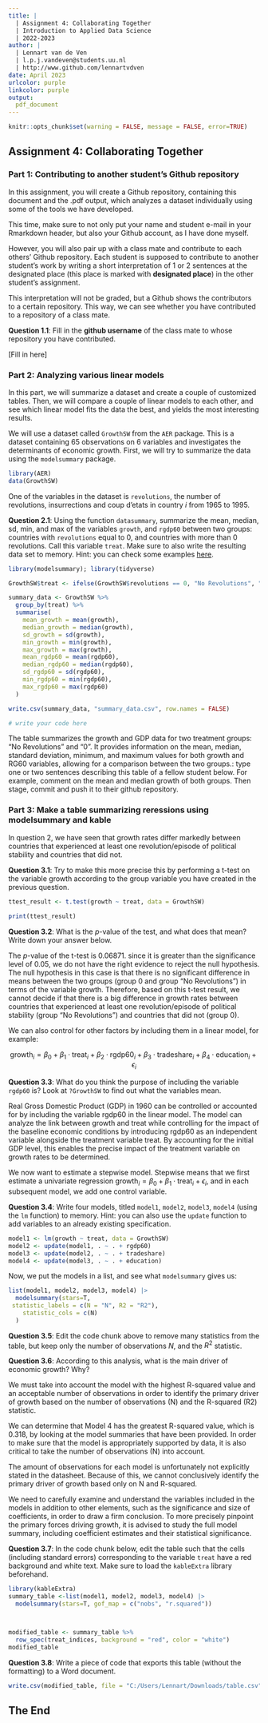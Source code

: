 ```yaml
---
title: | 
  | Assignment 4: Collaborating Together
  | Introduction to Applied Data Science
  | 2022-2023
author: |
  | Lennart van de Ven
  | l.p.j.vandeven@students.uu.nl
  | http://www.github.com/lennartvdven
date: April 2023
urlcolor: purple
linkcolor: purple
output: 
  pdf_document
---
```


```r
knitr::opts_chunk$set(warning = FALSE, message = FALSE, error=TRUE)
```

## Assignment 4: Collaborating Together 

### Part 1: Contributing to another student's Github repository

In this assignment, you will create a Github repository, containing this document and the .pdf output, which analyzes a dataset individually using some of the tools we have developed. 

This time, make sure to not only put your name and student e-mail in your Rmarkdown header, but also your Github account, as I have done myself. 

However, you will also pair up with a class mate and contribute to each others' Github repository. Each student is supposed to contribute to another student's work by writing a short interpretation of 1 or 2 sentences at the designated place (this place is marked with **designated place**) in the other student's assignment. 

This interpretation will not be graded, but a Github shows the contributors to a certain repository. This way, we can see whether you have contributed to a repository of a class mate. 

**Question 1.1**: Fill in the __github username__ of the class mate to whose repository you have contributed. 

[Fill in here]

### Part 2: Analyzing various linear models

In this part, we will summarize a dataset and create a couple of customized tables. Then, we will compare a couple of linear models to each other, and see which linear model fits the data the best, and yields the most interesting results.

We will use a dataset called `GrowthSW` from the `AER` package. This is a dataset containing 65 observations on 6 variables and investigates the determinants of economic growth. First, we will try to summarize the data using the `modelsummary` package. 

```r
library(AER)
data(GrowthSW)
```

One of the variables in the dataset is `revolutions`, the number of revolutions, insurrections and coup d'etats in country $i$ from 1965 to 1995.

**Question 2.1**: Using the function `datasummary`, summarize the mean, median, sd, min, and max of the variables `growth`, and `rgdp60` between two groups: countries with `revolutions` equal to 0, and countries with more than 0 revolutions. Call this variable `treat`. Make sure to also write the resulting data set to memory. Hint: you can check some examples [here](https://vincentarelbundock.github.io/modelsummary/articles/datasummary.html#datasummary).

```r
library(modelsummary); library(tidyverse)

GrowthSW$treat <- ifelse(GrowthSW$revolutions == 0, "No Revolutions", "0")

summary_data <- GrowthSW %>%
  group_by(treat) %>%
  summarise(
    mean_growth = mean(growth),
    median_growth = median(growth),
    sd_growth = sd(growth),
    min_growth = min(growth),
    max_growth = max(growth),
    mean_rgdp60 = mean(rgdp60),
    median_rgdp60 = median(rgdp60),
    sd_rgdp60 = sd(rgdp60),
    min_rgdp60 = min(rgdp60),
    max_rgdp60 = max(rgdp60)
  )

write.csv(summary_data, "summary_data.csv", row.names = FALSE)

# write your code here
```

The table summarizes the growth and GDP data for two treatment groups: "No Revolutions" and "0". It provides information on the mean, median, standard deviation, minimum, and maximum values for both growth and RG60 variables, allowing for a comparison between the two groups.: type one or two sentences describing this table of a fellow student below. For example, comment on the mean and median growth of both groups. Then stage, commit and push it to their github repository. 


### Part 3: Make a table summarizing reressions using modelsummary and kable

In question 2, we have seen that growth rates differ markedly between countries that experienced at least one revolution/episode of political stability and countries that did not. 

**Question 3.1**: Try to make this more precise this by performing a t-test on the variable growth according to the group variable you have created in the previous question. 

```r
ttest_result <- t.test(growth ~ treat, data = GrowthSW)

print(ttest_result)
```

**Question 3.2**: What is the $p$-value of the test, and what does that mean? Write down your answer below.

The $p$-value of the t-test is 0.06871.
since it is greater than the significance level of 0.05, we do not have the right evidence to reject the null hypothesis. The null hypothesis in this case is that there is no significant difference in means between the two groups (group 0 and group "No Revolutions") in terms of the variable growth. Therefore, based on this t-test result, we cannot decide if that there is a big difference in growth rates between countries that experienced at least one revolution/episode of political stability (group "No Revolutions") and countries that did not (group 0).


We can also control for other factors by including them in a linear model, for example:

$$
\text{growth}_i = \beta_0 + \beta_1 \cdot \text{treat}_i + \beta_2 \cdot \text{rgdp60}_i + \beta_3 \cdot \text{tradeshare}_i + \beta_4 \cdot \text{education}_i + \epsilon_i
$$

**Question 3.3**: What do you think the purpose of including the variable `rgdp60` is? Look at `?GrowthSW` to find out what the variables mean. 

Real Gross Domestic Product (GDP) in 1960 can be controlled or accounted for by including the variable rgdp60 in the linear model. The model can analyze the link between growth and treat while controlling for the impact of the baseline economic conditions by introducing rgdp60 as an independent variable alongside the treatment variable treat. By accounting for the initial GDP level, this enables the precise impact of the treatment variable on growth rates to be determined.


We now want to estimate a stepwise model. Stepwise means that we first estimate a univariate regression $\text{growth}_i = \beta_0 + \beta_1 \cdot \text{treat}_i + \epsilon_i$, and in each subsequent model, we add one control variable. 

**Question 3.4**: Write four models, titled `model1`, `model2`, `model3`, `model4` (using the `lm` function) to memory. Hint: you can also use the `update` function to add variables to an already existing specification.

```r
model1 <- lm(growth ~ treat, data = GrowthSW)
model2 <- update(model1, . ~ . + rgdp60)
model3 <- update(model2, . ~ . + tradeshare)
model4 <- update(model3, . ~ . + education)
```

Now, we put the models in a list, and see what `modelsummary` gives us:

```r
list(model1, model2, model3, model4) |>
  modelsummary(stars=T,
 statistic_labels = c(N = "N", R2 = "R2"),
    statistic_cols = c(N)
  )

```

**Question 3.5**: Edit the code chunk above to remove many statistics from the table, but keep only the number of observations $N$, and the $R^2$ statistic. 

**Question 3.6**: According to this analysis, what is the main driver of economic growth? Why?

We must take into account the model with the highest R-squared value and an acceptable number of observations in order to identify the primary driver of growth based on the number of observations (N) and the R-squared (R2) statistic.


We can determine that Model 4 has the greatest R-squared value, which is 0.318, by looking at the model summaries that have been provided. In order to make sure that the model is appropriately supported by data, it is also critical to take the number of observations (N) into account.

The amount of observations for each model is unfortunately not explicitly stated in the datasheet. Because of this, we cannot conclusively identify the primary driver of growth based only on N and R-squared.

We need to carefully examine and understand the variables included in the models in addition to other elements, such as the significance and size of coefficients, in order to draw a firm conclusion. To more precisely pinpoint the primary forces driving growth, it is advised to study the full model summary, including coefficient estimates and their statistical significance.

**Question 3.7**: In the code chunk below, edit the table such that the cells (including standard errors) corresponding to the variable `treat` have a red background and white text. Make sure to load the `kableExtra` library beforehand.

```r
library(kableExtra)
summary_table <-list(model1, model2, model3, model4) |>
  modelsummary(stars=T, gof_map = c("nobs", "r.squared"))



modified_table <- summary_table %>%
  row_spec(treat_indices, background = "red", color = "white")
modified_table


```

**Question 3.8**: Write a piece of code that exports this table (without the formatting) to a Word document. 

```r
write.csv(modified_table, file = "C:/Users/Lennart/Downloads/table.csv", row.names = FALSE)
```

## The End
